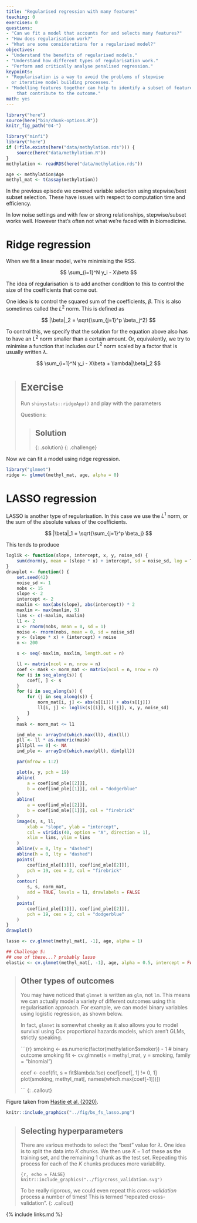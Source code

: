 ```yaml
---
title: "Regularised regression with many features"
teaching: 0
exercises: 0
questions:
- "Can we fit a model that accounts for and selects many features?"
- "How does regularisation work?"
- "What are some considerations for a regularised model?"
objectives:
- "Understand the benefits of regularised models."
- "Understand how different types of regularisation work."
- "Perform and critically analyse penalised regression."
keypoints:
- "Regularisation is a way to avoid the problems of stepwise
  or iterative model building processes."
- "Modelling features together can help to identify a subset of features
    that contribute to the outcome."
math: yes
---
```



```r
library("here")
source(here("bin/chunk-options.R"))
knitr_fig_path("04-")
```

```r
library("minfi")
library("here")
if (!file.exists(here("data/methylation.rds"))) {
    source(here("data/methylation.R"))
}
methylation <- readRDS(here("data/methylation.rds"))

age <- methylation$Age
methyl_mat <- t(assay(methylation))
```

In the previous episode we covered variable selection using stepwise/best subset
selection.
These have issues with respect to computation time and efficiency.

In low noise settings and with few or strong relationships, stepwise/subset
works well. However that's often not what we're faced with in biomedicine.


# Ridge regression

When we fit a linear model, we're minimising the RSS.

$$
    \sum_{i=1}^N y_i - X\beta
$$

The idea of regularisation is to add another condition to this to control
the size of the coefficients that come out.

One idea is to control the squared sum of the coefficients, $\beta$.
This is also sometimes called the $L^2$ norm. This is defined as

$$
    |\beta|_2 = \sqrt{\sum_{j=1}^p \beta_j^2}
$$

To control this, we specify that the solution for the equation above
also has to have an $L^2$ norm smaller than a certain amount. Or, equivalently,
we try to minimise a function that includes our $L^2$ norm scaled by a 
factor that is usually written $\lambda$.

$$
    \sum_{i=1}^N y_i - X\beta + \lambda|\beta|_2
$$

> # Exercise
> 
> Run `shinystats::ridgeApp()` and play with the parameters
> 
> Questions:
> 
> > ## Solution
> > 
> {: .solution}
{: .challenge}

Now we can fit a model using ridge regression.

```r
library("glmnet")
ridge <- glmnet(methyl_mat, age, alpha = 0)
```

# LASSO regression

LASSO is another type of regularisation. In this case we use the $L^1$ norm,
or the sum of the absolute values of the coefficients.

$$
    |\beta|_1 = \sqrt{\sum_{j=1}^p \beta_j}
$$

This tends to produce

```r
loglik <- function(slope, intercept, x, y, noise_sd) {
    sum(dnorm(y, mean = (slope * x) + intercept, sd = noise_sd, log = TRUE))
}
drawplot <- function() {
    set.seed(42)
    noise_sd <- 1
    nobs <- 15
    slope <- 2
    intercept <- 2
    maxlim <- max(abs(slope), abs(intercept)) * 2
    maxlim <- max(maxlim, 5)
    lims <- c(-maxlim, maxlim)
    l1 <- 2
    x <- rnorm(nobs, mean = 0, sd = 1)
    noise <- rnorm(nobs, mean = 0, sd = noise_sd)
    y <- (slope * x) + (intercept) + noise
    n <- 200

    s <- seq(-maxlim, maxlim, length.out = n)

    ll <- matrix(ncol = n, nrow = n)
    coef <- mask <- norm_mat <- matrix(ncol = n, nrow = n)
    for (i in seq_along(s)) {
        coef[, ] <- s
    }
    for (i in seq_along(s)) {
        for (j in seq_along(s)) {
            norm_mat[i, j] <- abs(s[[i]]) + abs(s[[j]])
            ll[i, j] <- loglik(s[[i]], s[[j]], x, y, noise_sd)
        }
    }
    mask <- norm_mat <= l1

    ind_mle <- arrayInd(which.max(ll), dim(ll))
    pll <- ll * as.numeric(mask)
    pll[pll == 0] <- NA
    ind_ple <- arrayInd(which.max(pll), dim(pll))

    par(mfrow = 1:2)

    plot(x, y, pch = 19)
    abline(
        a = coef[ind_ple[[2]]],
        b = coef[ind_ple[[1]]], col = "dodgerblue"
    )
    abline(
        a = coef[ind_mle[[2]]],
        b = coef[ind_mle[[1]]], col = "firebrick"
    )
    image(s, s, ll,
        xlab = "slope", ylab = "intercept",
        col = viridis(40, option = "A", direction = 1),
        xlim = lims, ylim = lims
    )
    abline(v = 0, lty = "dashed")
    abline(h = 0, lty = "dashed")
    points(
        coef[ind_mle[[1]]], coef[ind_mle[[2]]],
        pch = 19, cex = 2, col = "firebrick"
    )
    contour(
        s, s, norm_mat,
        add = TRUE, levels = l1, drawlabels = FALSE
    )
    points(
        coef[ind_ple[[1]]], coef[ind_ple[[2]]],
        pch = 19, cex = 2, col = "dodgerblue"
    )
}
drawplot()
```


```r
lasso <- cv.glmnet(methyl_mat[, -1], age, alpha = 1)
```

```r
## Challenge 5:
## one of these...? probably lasso
elastic <- cv.glmnet(methyl_mat[, -1], age, alpha = 0.5, intercept = FALSE)
```


> ## Other types of outcomes
> 
> You may have noticed that `glmnet` is written as `glm`, not `lm`.
> This means we can actually model a variety of different outcomes
> using this regularisation approach. For example, we can model binary
> variables using logistic regression, as shown below.
> 
> In fact, `glmnet` is somewhat cheeky as it also allows you to model
> survival using Cox proportional hazards models, which aren't GLMs, strictly
> speaking.
> 
> ```{r}
> smoking <- as.numeric(factor(methylation$smoker)) - 1
> # binary outcome
> smoking
> fit <- cv.glmnet(x = methyl_mat, y = smoking, family = "binomial")
> 
> coef <- coef(fit, s = fit$lambda.1se)
> coef[coef[, 1] != 0, 1]
> plot(smoking, methyl_mat[, names(which.max(coef[-1]))])
> 
> ```
{: .callout}


Figure taken from [Hastie et al. (2020)](https://doi.org/10.1214/19-STS733).

```r
knitr::include_graphics("../fig/bs_fs_lasso.png")
```


> ## Selecting hyperparameters
> 
> There are various methods to select the "best"
> value for $\lambda$. One idea is to split
> the data into $K$ chunks. We then use $K-1$ of
> these as the training set, and the remaining $1$ chunk
> as the test set. Repeating this process for each of the
> $K$ chunks produces more variability.
> 
> ```{r, echo = FALSE}
> knitr::include_graphics("../fig/cross_validation.svg")
> ```
>
> To be really rigorous, we could even repeat this *cross-validation*
> process a number of times! This is termed "repeated cross-validation".
{: .callout}


{% include links.md %}

